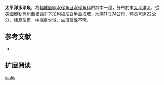 {{Speciesbox 
| status = LC
| status_system = IUCN3.1
| taxon = Argentina sialis
| authority =  [[Gilbert|Gilbert]], 1890
| synonyms = 
}}

'''太平洋水珍魚'''，為[[輻鰭魚綱|輻鰭魚綱]][[水珍魚目|水珍魚目]][[水珍魚科|水珍魚科]]的其中一[[種|種]]，分布於東[[太平洋|太平洋]]區，從[[美國|美國]][[奧勒岡州|奧勒岡州]]至[[墨西哥|墨西哥]][[下加利福尼亞半島|下加利福尼亞半島]]海域，水深11-274公尺，體長可達22公分，棲息在表、中底層水域，生活習性不明。

==参考文献==
*{{FishBase_species|genus=Argentina|species=sialis|year=2015|month=8}}

== 扩展阅读 ==
{{refbegin}}
{{wikispecies-inline|Argentina sialis|太平洋水珍魚}}
{{refend}}
{{Taxonbar|from=Q1945825}}

[[Category:水珍魚屬|sialis]]
